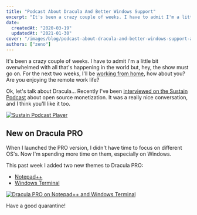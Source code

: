 ```yaml
---
title: "Podcast About Dracula And Better Windows Support"
excerpt: "It's been a crazy couple of weeks. I have to admit I'm a little bit overwhelmed with all that's happening in the world but, hey, the show must go on."
date:
  createdAt: "2020-03-19"
  updatedAt: "2021-01-30"
cover: "/images/blog/podcast-about-dracula-and-better-windows-support-a.png"
authors: ["zeno"]
---
```


It's been a crazy couple of weeks. I have to admit I'm a little bit overwhelmed with all that's happening in the world but, hey, the show must go on. For the next two weeks, I'll be [working from home](https://twitter.com/zenorocha/status/1239558074693632002), how about you? Are you enjoying the remote work life?

Ok, let's talk about Dracula... Recently I've been [interviewed on the Sustain Podcast](https://sustain.codefund.fm/27) about open source monetization. It was a really nice conversation, and I think you'll like it too.

[![Sustain Podcast Player](/images/blog/podcast-about-dracula-and-better-windows-support-a.png)](https://sustain.codefund.fm/27)

## New on Dracula PRO

When I launched the PRO version, I didn't have time to focus on different OS's. Now I'm spending more time on them, especially on Windows.

This past week I added two new themes to Dracula PRO:

- [Notepad++](/notepad-plus-plus)
- [Windows Terminal](/windows-terminal)

[![Dracula PRO on Notepad++ and Windows Terminal](/images/blog/podcast-about-dracula-and-better-windows-support-b.png)](/pro)

Have a good quarantine!

